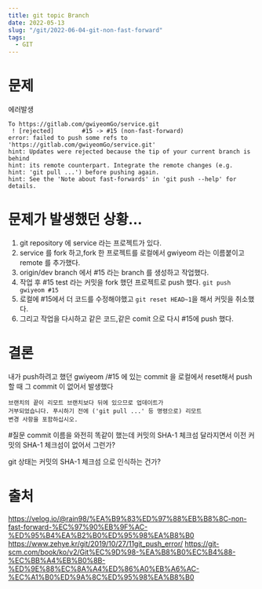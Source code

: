 ```yaml
---
title: git topic Branch 
date: 2022-05-13
slug: "/git/2022-06-04-git-non-fast-forward"
tags:
  - GIT
---
```

# 문제
에러발생
```
To https://gitlab.com/gwiyeomGo/service.git
 ! [rejected]        #15 -> #15 (non-fast-forward)
error: failed to push some refs to 'https://gitlab.com/gwiyeomGo/service.git'
hint: Updates were rejected because the tip of your current branch is behind
hint: its remote counterpart. Integrate the remote changes (e.g.
hint: 'git pull ...') before pushing again.
hint: See the 'Note about fast-forwards' in 'git push --help' for details.
```

# 문제가 발생했던 상황...

1. git repository 에 service 라는 프로젝트가 있다.
2. service 를 fork 하고,fork 한 프로젝트를 로컬에서 gwiyeom 라는 이름붙이고 remote 를 추가했다.
3. origin/dev branch 에서 #15 라는 branch 를 생성하고 작업했다.
4. 작업 후 #15 test 라는 커밋을 fork 했던 프로젝트로 push 했다. `git push gwiyeom #15`  
5. 로컬에 #15에서 더 코드를 수정해야했고 `git reset HEAD~1`을 해서 커밋을 취소했다.
6. 그리고 작업을 다시하고 같은 코드,같은 comit 으로 다시 #15에 push 했다.

# 결론
내가 push하려고 했던 
gwiyeom /#15  에 있는 commit 을
 로컬에서 reset해서 
 push 할 때 그 commit 이 없어서 발생했다
 
 ```
브랜치의 끝이 리모트 브랜치보다 뒤에 있으므로 업데이트가
 거부되었습니다. 푸시하기 전에 ('git pull ...' 등 명령으로) 리모트
변경 사항을 포함하십시오.
```
#질문
commit 이름을 와전히 똑같이 했는데
커밋의 SHA-1 체크섬 달라지면서 이전 커밋의 SHA-1 체크섬이 없어서 그런가?

git 상태는 
커밋의 SHA-1 체크섬 으로 인식하는 건가?

# 출처 
https://velog.io/@rain98/%EA%B9%83%ED%97%88%EB%B8%8C-non-fast-forward-%EC%97%90%EB%9F%AC-%ED%95%B4%EA%B2%B0%ED%95%98%EA%B8%B0
https://www.zehye.kr/git/2019/10/27/11git_push_error/
https://git-scm.com/book/ko/v2/Git%EC%9D%98-%EA%B8%B0%EC%B4%88-%EC%BB%A4%EB%B0%8B-%ED%9E%88%EC%8A%A4%ED%86%A0%EB%A6%AC-%EC%A1%B0%ED%9A%8C%ED%95%98%EA%B8%B0